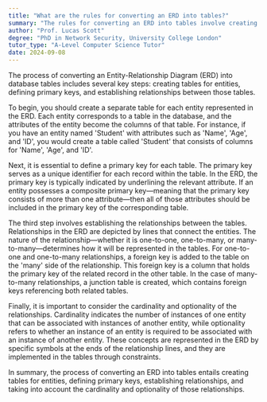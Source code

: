 ```yaml
---
title: "What are the rules for converting an ERD into tables?"
summary: "The rules for converting an ERD into tables involve creating tables for entities, defining primary keys, and establishing relationships."
author: "Prof. Lucas Scott"
degree: "PhD in Network Security, University College London"
tutor_type: "A-Level Computer Science Tutor"
date: 2024-09-08
---
```


The process of converting an Entity-Relationship Diagram (ERD) into database tables includes several key steps: creating tables for entities, defining primary keys, and establishing relationships between those tables.

To begin, you should create a separate table for each entity represented in the ERD. Each entity corresponds to a table in the database, and the attributes of the entity become the columns of that table. For instance, if you have an entity named 'Student' with attributes such as 'Name', 'Age', and 'ID', you would create a table called 'Student' that consists of columns for 'Name', 'Age', and 'ID'.

Next, it is essential to define a primary key for each table. The primary key serves as a unique identifier for each record within the table. In the ERD, the primary key is typically indicated by underlining the relevant attribute. If an entity possesses a composite primary key—meaning that the primary key consists of more than one attribute—then all of those attributes should be included in the primary key of the corresponding table.

The third step involves establishing the relationships between the tables. Relationships in the ERD are depicted by lines that connect the entities. The nature of the relationship—whether it is one-to-one, one-to-many, or many-to-many—determines how it will be represented in the tables. For one-to-one and one-to-many relationships, a foreign key is added to the table on the 'many' side of the relationship. This foreign key is a column that holds the primary key of the related record in the other table. In the case of many-to-many relationships, a junction table is created, which contains foreign keys referencing both related tables.

Finally, it is important to consider the cardinality and optionality of the relationships. Cardinality indicates the number of instances of one entity that can be associated with instances of another entity, while optionality refers to whether an instance of an entity is required to be associated with an instance of another entity. These concepts are represented in the ERD by specific symbols at the ends of the relationship lines, and they are implemented in the tables through constraints.

In summary, the process of converting an ERD into tables entails creating tables for entities, defining primary keys, establishing relationships, and taking into account the cardinality and optionality of those relationships.
    